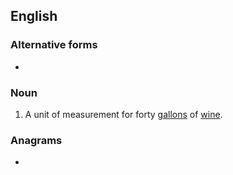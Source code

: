 ==English==

===Alternative forms===
* {{l|en|aam}}

===Noun===
{{en-noun}}

# {{label|en|obsolete}} A unit of measurement for forty [[gallon]]s of [[wine]].

===Anagrams===
* {{l|en|maw}}